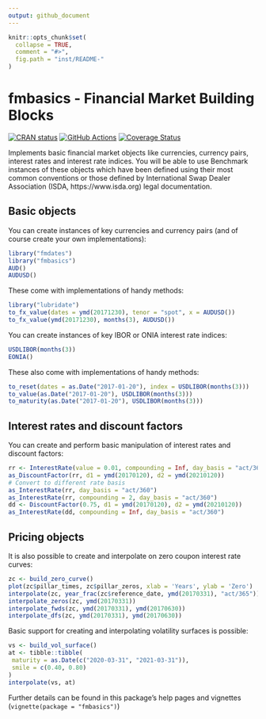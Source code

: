 ```yaml
---
output: github_document
---
```


<!-- README.md is generated from README.Rmd. Please edit that file -->

```r
knitr::opts_chunk$set(
  collapse = TRUE,
  comment = "#>",
  fig.path = "inst/README-"
)
```

# fmbasics - Financial Market Building Blocks

<!-- badges: start -->
[![CRAN status](https://www.r-pkg.org/badges/version/fmbasics)](https://CRAN.R-project.org/package=fmbasics) [![GitHub Actions](https://github.com/imanuelcostigan/fmbasics/workflows/R-CMD-check/badge.svg)](https://github.com/imanuelcostigan/fmbasics/actions?workflow=R-CMD-check) [![Coverage Status](https://img.shields.io/codecov/c/github/imanuelcostigan/fmbasics/master.svg)](https://codecov.io/github/imanuelcostigan/fmbasics?branch=master)
<!-- badges: end -->

Implements basic financial market objects like currencies, currency pairs,
interest rates and interest rate indices. You will be able to use Benchmark
instances of these objects which have been defined using their most common
conventions or those defined by International Swap Dealer Association (ISDA,
https://www.isda.org) legal documentation.

## Basic objects

You can create instances of key currencies and currency pairs (and of course create your own implementations):

```r
library("fmdates")
library("fmbasics")
AUD()
AUDUSD()
```

These come with implementations of handy methods:

```r
library("lubridate")
to_fx_value(dates = ymd(20171230), tenor = "spot", x = AUDUSD())
to_fx_value(ymd(20171230), months(3), AUDUSD())
```


You can create instances of key IBOR or ONIA interest rate indices:

```r
USDLIBOR(months(3))
EONIA()
```

These also come with implementations of handy methods:

```r
to_reset(dates = as.Date("2017-01-20"), index = USDLIBOR(months(3)))
to_value(as.Date("2017-01-20"), USDLIBOR(months(3)))
to_maturity(as.Date("2017-01-20"), USDLIBOR(months(3)))
```

## Interest rates and discount factors

You can create and perform basic manipulation of interest rates and discount factors:

```r
rr <- InterestRate(value = 0.01, compounding = Inf, day_basis = "act/365")
as_DiscountFactor(rr, d1 = ymd(20170120), d2 = ymd(20210120))
# Convert to different rate basis
as_InterestRate(rr, day_basis = "act/360")
as_InterestRate(rr, compounding = 2, day_basis = "act/360")
dd <- DiscountFactor(0.75, d1 = ymd(20170120), d2 = ymd(20210120))
as_InterestRate(dd, compounding = Inf, day_basis = "act/360")
```


## Pricing objects

It is also possible to create and interpolate on zero coupon interest rate curves:

```r
zc <- build_zero_curve()
plot(zc$pillar_times, zc$pillar_zeros, xlab = 'Years', ylab = 'Zero')
interpolate(zc, year_frac(zc$reference_date, ymd(20170331), "act/365"))
interpolate_zeros(zc, ymd(20170331))
interpolate_fwds(zc, ymd(20170331), ymd(20170630))
interpolate_dfs(zc, ymd(20170331), ymd(20170630))
```

Basic support for creating and interpolating volatility surfaces is possible:

```r
vs <- build_vol_surface()
at <- tibble::tibble(
 maturity = as.Date(c("2020-03-31", "2021-03-31")),
 smile = c(0.40, 0.80)
)
interpolate(vs, at)
```


Further details can be found in this package's help pages and vignettes (`vignette(package = "fmbasics")`) 
